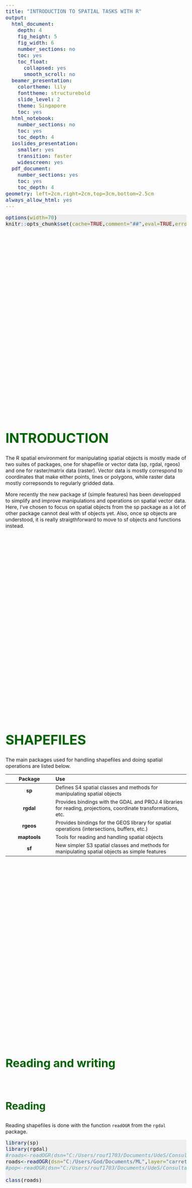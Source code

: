 ```yaml
---
title: "INTRODUCTION TO SPATIAL TASKS WITH R"
output:
  html_document:
    depth: 4
    fig_height: 5
    fig_width: 6
    number_sections: no
    toc: yes
    toc_float:
      collapsed: yes
      smooth_scroll: no
  beamer_presentation:
    colortheme: lily
    fonttheme: structurebold
    slide_level: 2
    theme: Singapore
    toc: yes
  html_notebook:
    number_sections: no
    toc: yes
    toc_depth: 4
  ioslides_presentation:
    smaller: yes
    transition: faster
    widescreen: yes
  pdf_document:
    number_sections: yes
    toc: yes
    toc_depth: 4
geometry: left=2cm,right=2cm,top=3cm,bottom=2.5cm
always_allow_html: yes
---
```


<script>
   $(document).ready(function() {
     $head = $('#header');
     $head.prepend('<img src=\"cef.gif\" style=\"float: right;width: 75px;\"/>')
   });
</script>

<style>

pre.r {
    background-color: #EEEEEE!important;
    border-color: #EEEEEE!important;
    font-size: 12pt;
}

pre code {
  font-size: 12pt;
}

body {
  font-size: 12pt;
}

.main-container {
    max-width: 1500px !important;
}

#TOC {
  font-size: 11pt;
  border-color: white;
}

.list-group-item.active:focus{
    z-index: 2;
    color: #fff;
    background-color: DarkGreen;
    border-color: DarkGreen;
    font-weight: bold;
    font-color: Darkgreen;
}

.list-group-item.active:hover {
    z-index: 2;
    color: #fff;
    background-color: DarkGreen;
    border-color: DarkGreen;
    font-weight: bold;
    font-color: Darkgreen;
}

.list-group-item.active{
    z-index: 2;
    color: #fff;
    background-color: DarkGreen;
    border-color: DarkGreen;
    font-weight: bold;
    font-color: Darkgreen;
}

h1.title {
  margin-top: 150px;
  font-size: 42px;
  color: DarkGreen;
  font-weight: bold;
}
h1 {
  padding-top: 150px;
  font-size: 42px;
  color: DarkGreen;
  font-weight: bold;
}
h2 {
  padding-top: 150px;
  font-size: 36px;
  color: DarkGreen;
  font-weight: bold;
}

h3 {
  padding-top: 50px;
  font-size: 32px;
  color: DarkGreen;
  font-weight: bold;
}
h4 {
  font-size: 28px;
  color: DarkGreen;
  font-weight: bold;
}
h5 {
  font-size: 26px;
  color: DarkGreen;
  font-weight: bold;
}

</style>


```r
options(width=70)
knitr::opts_chunk$set(cache=TRUE,comment="##",eval=TRUE,error=TRUE,echo=TRUE,message=FALSE,warning=FALSE,tidy=FALSE,size="LARGE",fig.align="center",out.width="100%")

```

<br><br><br><br><br><br><br><br><br><br><br><br><br><br><br><br><br><br><br><br><br>

# INTRODUCTION

The R spatial environment for manipulating spatial objects is mostly made of two suites of packages, one for shapefile or vector data (sp, rgdal, rgeos) and one for raster/matrix data (raster). Vector data is mostly correspond to coordinates that make either points, lines or polygons, while raster data mostly correpsonds to regularly gridded data.

More recently the new package sf (simple features) has been developped to simplify and improve manipulations and operations on spatial vector data. Here, I've chosen to focus on spatial objects from the sp package as a lot of other package cannot deal with sf objects yet. Also, once sp objects are understood, it is really straigthforward to move to sf objects and functions instead.

<br><br><br><br><br><br><br><br><br><br><br><br><br><br><br><br><br><br><br><br><br>

# SHAPEFILES

The main packages used for handling shapefiles and doing spatial operations are listed below.

| Package | Use |
| :-------------:|:----------------------------------------|
| **sp** | Defines S4 spatial classes and methods for manipulating spatial objects |
| **rgdal** | Provides bindings with the GDAL and PROJ.4 libraries for reading, projections, coordinate transformations, etc. |
| **rgeos** | Provides bindings for the GEOS library for spatial operations (intersections, buffers, etc.) | 
| **maptools** | Tools for reading and handling spatial objects | 
| **sf** | New simpler S3 spatial classes and methods for manipulating spatial objects as simple features |

<br><br><br><br><br><br><br><br><br><br><br><br><br><br><br><br><br><br><br><br><br>


## Reading and writing

### Reading


Reading shapefiles is done with the function `readOGR` from the `rgdal` package.


```r

library(sp)
library(rgdal)
#roads<-readOGR(dsn="C:/Users/rouf1703/Documents/UdeS/Consultation/M-LLecuyer/Doc",layer="roads",verbose=FALSE,encoding="UTF-8")
roads<-readOGR(dsn="C:/Users/God/Documents/ML",layer="carreteras",verbose=FALSE,encoding="UTF-8")
#pop<-readOGR(dsn="C:/Users/rouf1703/Documents/UdeS/Consultation/M-LLecuyer/Doc",layer="pop",verbose=FALSE,encoding="UTF-8")

class(roads)

```

<br><br><br><br><br><br><br><br><br><br><br><br><br><br><br><br><br><br><br><br><br>

```r

library(scales) # to use alpha for adding transparency

plot(roads,col=gray(0.75),lwd=4, axes=TRUE)

```

<br><br><br><br><br><br><br><br><br><br><br><br><br><br><br><br><br><br><br><br><br>

### Writing


```r

writeOGR(roads,dsn="C:/Users/rouf1703/Documents/UdeS/Consultation/M-LLecuyer/Doc",layer="cat",driver="ESRI Shapefile")

```

<br><br><br><br><br><br><br><br><br><br><br><br><br><br><br><br><br><br><br><br><br>

## Building shapefiles

### From a `data.frame`

Let's load some data that contains locations of Jaguars attacks in the Kalakmul reserve in Mexico. Interviews were done with farmers about whether attacks from jaguars (or cougars) happened with their cattle. 


```r

#cat<-read.table("C:/Users/rouf1703/Documents/UdeS/Consultation/M-LLecuyer/Doc/cat.txt",header=TRUE,stringsAsFactors=FALSE)
cat<-read.csv("C:/Users/God/Documents/ML/LandEcoCorrected_addedvalue.csv",header=TRUE,stringsAsFactors=FALSE,sep=";",dec=",")
str(cat)

```

<br><br><br><br><br><br><br><br><br><br><br><br><br><br><br><br><br><br><br><br><br>

This is a simple data.frame with X and Y columns representing longitudes and latitudes. To transform this data.frame to a spatial object, we just have to do this:


```r

library(sp)
coordinates(cat)<-~X+Y
class(cat)

```

<br><br><br><br><br><br><br><br><br><br><br><br><br><br><br><br><br><br><br><br><br>


The object returned is now a `SpatialPointsDataFrame`. This object can be simply plotted with the function plot which has a method for Spatial objects.

```r

plot(cat,col=alpha(ifelse(cat$Attack==0,"blue","red"),0.4),pch=16,cex=1.5,axes=TRUE)

```

<br><br><br><br><br><br><br><br><br><br><br><br><br><br><br><br><br><br><br><br><br>

### From scratch

Shapefiles can also be built from scratch and turned to a spatial object with the `SpatialPointsDataFrame` function.

```r

set.seed(123)
n<-10
x1<-rnorm(n,0,1)
y1<-rnorm(n,0,1)
id<-1:n
x<-SpatialPointsDataFrame(cbind(x1,y1),data=data.frame(id))
head(x)
plot(x,axes=TRUE)

```

<br><br><br><br><br><br><br><br><br><br><br><br><br><br><br><br><br><br><br><br><br>

<!--# SHAPEFILES-->

<!--Creating a shapefile of polygons is slightly more complex and requires a couple more steps. We can use pipes for the **magrittr** package to make this easier. To close a polygon, the last point of the matrix needs to be the first point that starts the polygon.-->

```r

library(magrittr)
m<-rbind(c(1,1),c(1,2),c(2,2),c(3,2),c(2,1))
z<-rbind(m, m[1, ]) %>% 
  Polygon %>% 
  list %>% 
  Polygons(ID = 1) %>% 
  list %>% 
  SpatialPolygons
plot(z,axes=TRUE)

```

<br><br><br><br><br><br><br><br><br><br><br><br><br><br><br><br><br><br><br><br><br>

## Accessing data with S4 class

<!-- Spatial objects from the sp package are made with S4 classes. S4 classes are formal classes that can be tricky and hard to understand. Here, I won't go into the details of how S4 classes work, but I will describe the structure of spatial objects. -->

### The `Spatial` class with `sp`

```r
library(sp)
getClass("Spatial")
names(x)
summary(x)
slotNames(x)
x@data
x@coords

```

<br><br><br><br><br><br><br><br><br><br><br><br><br><br><br><br><br><br><br><br><br>

The function names and the `$` applied on a spatial object behave the same way as on a data.frame, while the `@` operator allows to extract objects stored in the slots of the object. Different methods are also available to extract different information fro spatial objects such bounding boxes (bbox), centroid coordinates (coordinates), etc. Type ?Spatial to learn more about them.

<br><br><br><br><br><br><br><br><br><br><br><br><br><br><br><br><br><br><br><br><br>

## Spatial operations

Most spatial operations are done using the package `rgeos`. One of the requirement of functions in rgeos is that objects should be projected. When objects are really large, some operation may start to take a long time (e.g. intersections with gIntersection).

**rgeos** requires object to be projected!

<br><br><br><br><br><br><br><br><br><br><br><br><br><br><br><br><br><br><br><br><br>

### Cut or delimit things

Here are some common operations that can be done on points (but also lines or polygons).

```r
library(rgeos)

op<-c("gCentroid","gEnvelope","gConvexHull","gBuffer","gDelaunayTriangulation")
par(mfrow=c(2,3),mar=c(0,0,3,0))
for(i in seq_along(op)){
  plot(x,main=op[i],xlim=c(-2,2),ylim=c(-3,3))
  plot(get(op[i])(x),col=gray(0.5,0.5),add=TRUE,pch=16,cex=3)
}

```

<br><br><br><br><br><br><br><br><br><br><br><br><br><br><br><br><br><br><br><br><br>


Here are some common operations that are done on polygons.

```r

x1<-gBuffer(x[1,],width=1)
x2<-gBuffer(x[2,],width=1)

op<-c("gIntersection","gDifference","gSymdifference","gUnion")
par(mfrow=c(2,2),mar=c(0,0,3,0))
for(i in seq_along(op)){
  plot(x1,main=op[i],xlim=c(-2,2),ylim=c(-3,3))
  plot(x2,add=TRUE)
  plot(get(op[i])(x1,x2),add=TRUE,col="red")
}

```

<br><br><br><br><br><br><br><br><br><br><br><br><br><br><br><br><br><br><br><br><br>

### Measure things

```r

cx<-gCentroid(x)
plot(x,axes=TRUE)
plot(cx,add=TRUE,col="red",lwd=3)
text(x,round(gDistance(x,cx,byid=TRUE),2),adj=c(0,1.3),cex=0.8)

```

<br><br><br><br><br><br><br><br><br><br><br><br><br><br><br><br><br><br><br><br><br>

```r

ch<-gDelaunayTriangulation(x)
area<-gArea(ch,byid=TRUE)
plot(ch,axes=TRUE)
polygonsLabel(ch,labels=round(area,2),cex=0.4,gridpoints=1000)

```

<br><br><br><br><br><br><br><br><br><br><br><br><br><br><br><br><br><br><br><br><br>

### Sample things

Sample points in polygons in different ways using the `spsample` function.

```r

set.seed(12345)

n<-50
type<-c("random","stratified","regular","hexagonal")
par(mfrow=c(2,2),mar=c(0,0,2,0))
for(i in seq_along(type)){
  s<-spsample(z,n,type=type[i])  
  plot(z,main=type[i],font=2)
  plot(s,pch=1,add=TRUE)
}

```

<br><br><br><br><br><br><br><br><br><br><br><br><br><br><br><br><br><br><br><br><br>

Random points can also be distributed within random polygons
```r

set.seed(12345)

N<-10 # number of random polygons
n<-5 # number of random points within each polygons

plot(z)
s1<-gBuffer(spsample(z,N,type="random"),byid=TRUE,width=0.1)
plot(s1,add=TRUE)
s2<-sapply(s1@polygons,spsample,n=n,type="random")
s2<-do.call("rbind",s2)
plot(s2,add=TRUE)

```

<br><br><br><br><br><br><br><br><br><br><br><br><br><br><br><br><br><br><br><br><br>

### Overlay things

Here we combine an over with Intersection, Length, buffers, etc.

```r
library(scales)
library(TeachingDemos)
b<-gEnvelope(roads)
set.seed(1234)
s<-spsample(b,n=10,type="random")
buffs<-gBuffer(s,width=10000,byid=TRUE)
plot(b)
plot(roads,add=TRUE,col=gray(0.7))
plot(s,add=TRUE)
plot(buffs,add=TRUE,border=NA,col=gray(0,0.1))
```

<br><br><br><br><br><br><br><br><br><br><br><br><br><br><br><br><br><br><br><br><br>

Let's determine which buffer touch any road.

```r
<<over>>
o<-over(buffs,roads)
plot(buffs[apply(o,1,function(i){!all(is.na(i))}),],col=alpha("darkgreen",0.3),border=NA,lwd=2,add=TRUE)
```

<br><br><br><br><br><br><br><br><br><br><br><br><br><br><br><br><br><br><br><br><br>

Extract sections of road that intersect with a buffer.

```r
<<over2>>
int<-gIntersection(buffs,roads,byid=TRUE)
plot(int,col="red",lwd=4,add=TRUE)
```

<br><br><br><br><br><br><br><br><br><br><br><br><br><br><br><br><br><br><br><br><br>

Finally, calculate the total lengths of roads inside every buffer.

```r
<<over3>>
o<-over(buffs,int,returnList=TRUE)
dist<-sapply(o,function(i){
  sum(gLength(int[i],byid=TRUE))  
})
shadowtext(coordinates(buffs),labels=round(dist/1000,1),col="black",bg="white",adj=c(-1,-2))
```

<br><br><br><br><br><br><br><br><br><br><br><br><br><br><br><br><br><br><br><br><br>

### Simplify things

```r

n<-50
x<-rnorm(n)
y<-rnorm(n)
poly<-gBuffer(SpatialPoints(cbind(x,y)),width=0.5)
plot(poly)
plot(gSimplify(poly,tol=0.6,topologyPreserve=TRUE),border="red",add=TRUE)

```

<br><br><br><br><br><br><br><br><br><br><br><br><br><br><br><br><br><br><br><br><br>

```r

library(rgbif)

p<-occ_search(scientificName="Phragmites australis",limit=3000,hasCoordinate=TRUE,country="CA")
p<-data.frame(p$data)
p$stateProvince<-as.factor(p$stateProvince)
coordinates(p)<-~decimalLongitude+decimalLatitude
class(p)
plot(p,axes=TRUE)

```

<br><br><br><br><br><br><br><br><br><br><br><br><br><br><br><br><br><br><br><br><br><br>

#### spsample, elide, mst

## Plotting

### plot

```r

par(mar=c(0,0,0,0))
plot(ch,border="red",col="blue",lwd=10)

```

<br><br><br><br><br><br><br><br><br><br><br><br><br><br><br><br><br><br><br><br><br><br>

### spplot

```r


```

<br><br><br><br><br><br><br><br><br><br><br><br><br><br><br><br><br><br><br><br><br><br>

## S4 objects

### Access slots with @

```r
names(p)[1:10]
```


```r
slotNames(p)
```


```r
head(p@data)[,1:10]
```

```r
p@bbox
```


<br><br><br><br><br><br><br><br><br><br><br><br><br><br><br><br><br><br><br><br><br><br>

Extractions of elements in spatial objects stored in slots are made either by accessing them using slots (with `@` instead of `$` which access columns in the `data.frame` attribute table stored in `@data`) or more easily with extractor function such as `bbox`, `proj4string` or `coordinates`.

```r
p$copper
```

<br><br><br><br><br><br><br><br><br><br><br><br><br><br><br><br><br><br><br><br><br><br>

# PROJECTIONS

As always, when playing with spatial data, one needs to be aware of projections. Assigning and transforming projections in R is not to difficult. It is mostly done with the `proj4string` and `spTransform` functions from package **rgdal**. 

```r

library(rgbif)

x<-occ_search(scientificName="Phragmites australis",limit=3000,hasCoordinate=TRUE,country="CA")
x<-as.data.frame(x$data)
coordinates(x)<-~decimalLongitude+decimalLatitude

```


<br><br><br><br><br><br><br><br><br><br><br><br><br><br><br><br><br><br><br><br><br><br>

## Assign a projection

```r

proj4string(x)
proj4string(x)<-CRS("+proj=longlat +datum=WGS84 +ellps=WGS84")
proj4string(x)

```

<br><br><br><br><br><br><br><br><br><br><br><br><br><br><br><br><br><br><br><br><br><br>

## Change a projection

```r

#canada<-readOGR("C:/Users/rouf1703/Documents/UdeS/Formation/Canada",layer="Canada")
canada<-getData('GADM', country='CAN', level=1)
proj4string(canada)

crs<-c("+proj=longlat +datum=WGS84 +ellps=WGS84",
       "+proj=utm +zone=18 +datum=NAD83 +units=m +no_defs +ellps=GRS80 +towgs84=0,0,0",
       "+proj=utm +zone=10 +datum=NAD83 +units=m +no_defs +ellps=GRS80 +towgs84=0,0,0",
       "+proj=laea +lat_0=34 +lon_0=-10 +ellps=GRS80")

par(mfrow=c(2,2),mar=c(2,3,2,0))

for(i in 1:length(crs)){
  canada2<-spTransform(canada,CRS(crs[i]))
  x2<-spTransform(x,CRS(crs[i]))
  plot(canada2,axes=TRUE,main=crs[i],cex.main=0.7)
  plot(x2,add=TRUE) 
  
}


```


<br><br><br><br><br><br><br><br><br><br><br><br><br><br><br><br><br><br><br><br><br><br>

## Projections and EPSG

Projections can also be given with their epsg number. More info on projections can be found here [epsg.io](http://epsg.io/) where a list of the different epsg is available

```r

x<-spTransform(x,CRS("+init=epsg:4326"))
proj4string(x)

```

All functions from package rgeos require that Spatial object are projected, otherwise, functions do not work or assume that calculations are done on cartesian coordinates and return a warning message.  

<br><br><br><br><br><br><br><br><br><br><br><br><br><br><br><br><br><br><br><br><br><br>

# EXERCICE 1

Load data with coordinates and measure distance between each locations.

<br><br><br><br><br><br><br><br><br><br><br><br><br><br><br><br><br><br><br><br><br><br>

## SOLUTION

```r



```

<br><br><br><br><br><br><br><br><br><br><br><br><br><br><br><br><br><br><br><br><br><br>


# RASTERS

## What is a raster?

A raster is a regular grid of pixel with values. Here is an example of building a simple raster with random values.
```r
library(raster)

n<-200
r<-raster(nrow=n,ncol=n,ext=extent(canada))
r<-setValues(r,runif(n^2))
proj4string(r)<-proj4string(canada)
ncell(r)
plot(r)
plot(canada,add=TRUE)

```

<br><br><br><br><br><br><br><br><br><br><br><br><br><br><br><br><br><br><br><br><br><br>

Here is an example of building a raster where each pixel value is determined by the number of points in each cell.
```r

x<-occ_search(scientificName="Catharus bicknelli",limit=5000,hasCoordinate=TRUE,country="CA")
x<-as.data.frame(x$data)
coordinates(x)<-~decimalLongitude+decimalLatitude
proj4string(x)<-CRS("+init=epsg:4326")
x<-spTransform(x,CRS(proj4string(r)))


#x<-spTransform(x,CRS(proj4string(canada)))


#x<-rgamma(100000,3)
#y<-rgamma(100000,3)
#s<-SpatialPoints(cbind(x,y))
#r<-raster(nrow=100,ncol=100,ext=extent(s))
#r<-rasterize(s,r,field=1,fun="count",background=0)
r<-rasterize(x,r,field=1,fun="count",background=0)

r[r==0]<-NA # everything 0 we won't plot

plot(canada,col=gray(0.9),xlim=unname(bbox(x)[1,]),ylim=unname(bbox(x)[2,]))
plot(r,col=rev(heat.colors(100)),add=TRUE)
#points(x,col=gray(0,0.05),cex=0.2)

```

<br><br><br><br><br><br><br><br><br><br><br><br><br><br><br><br><br><br><br><br><br><br>

## Raster formats

<br><br><br><br><br><br><br><br><br><br><br><br><br><br><br><br><br><br><br><br><br><br>

## Read, write, merge, crop

```r

#r1<-raster("C:/Users/rouf1703/Documents/UdeS/Formation/cdem_dem_021E_tif/cdem_dem_021E.tif")
#r2<-raster("C:/Users/rouf1703/Documents/UdeS/Formation/cdem_dem_031H_tif/cdem_dem_031H.tif")

r1<-raster::getData('alt',country='CAN')
r2<-raster::getData('alt',country='USA')[[1]]

par(mfrow=1:2)
plot(r1)
plot(r2)

r1

```

<br><br><br><br><br><br><br><br><br><br><br><br><br><br><br><br><br><br><br><br><br><br>

```r

#r1<-aggregate(r1,10)
#r2<-aggregate(r2,10)
r<-merge(r1,r2)
rr<-aggregate(r,10)
plot(rr)

```

<br><br><br><br><br><br><br><br><br><br><br><br><br><br><br><br><br><br><br><br><br><br>

```r

e <- extent(-72.75, -70.25, 45, 46)
r <- crop(r, e)
plot(r)

```

<br><br><br><br><br><br><br><br><br><br><br><br><br><br><br><br><br><br><br><br><br><br>

## Layers, Stacks and Bricks

```r

r1<-raster::getData('worldclim',var='tmean',res=0.5,lon=-71,lat=45)
r2<-raster::getData('worldclim',var='tmin',res=0.5,lon=-71,lat=45)
r3<-raster::getData('worldclim',var='tmax',res=0.5,lon=-71,lat=45)

r<-stack(r1,r2,r3)


```


```r

r<-brick(r1)

```


<br><br><br><br><br><br><br><br><br><br><br><br><br><br><br><br><br><br><br><br><br><br>

## Raster operations

### Summarize


```r

r

```

<br><br><br><br><br><br><br><br><br><br><br><br><br><br><br><br><br><br><br><br><br><br>

### Extract

```r

e<-extract(r,x)
hist(e,xlab="Altitude",main="")

```

<br><br><br><br><br><br><br><br><br><br><br><br><br><br><br><br><br><br><br><br><br><br>

Speeding things up with `velox`

```r
library(velox)
library(microbenchmark)

rv<-velox(r)

buff<-gBuffer(x,byid=TRUE,width=0.05)
plot(r)
plot(buff,add=TRUE)

system.time(extract(r,buff,fun=mean))
system.time(rv$extract(buff,fun=mean))

```

<br><br><br><br><br><br><br><br><br><br><br><br><br><br><br><br><br><br><br><br><br><br>

### Reclassify

```r

mn<-c(0,100,200,400,600,800)
mx<-c(100,200,400,600,800,1200)
mat<-cbind(mn,mx,lab=mx)
mat
rc<-reclassify(r,mat)
plot(rc,col=terrain.colors(nrow(mat)))

```

<br><br><br><br><br><br><br><br><br><br><br><br><br><br><br><br><br><br><br><br><br><br>

### Reclassify

```r

library(RColorBrewer)
library(FRutils)

roads2<-spTransform(roads,CRS("+proj=utm +zone=18 +datum=NAD83 +units=m +no_defs +ellps=GRS80 +towgs84=0,0,0"))
rast<-raster(ncol=200,nrow=200,ext=extent(roads2))
rast_centroids<-xyFromCell(rast,1:ncell(rast),spatial=TRUE)
g<-gDistance(rast_centroids,gLineMerge(roads2),byid=TRUE)
class(g)
dim(g)
rast<-setValues(rast,g[1,])
val<-pretty(seq(min(minValue(rast)),max(maxValue(rast)),length.out=100),10)
lab<-list(at=val,labels=val)
plot(rast,col=colo.scale(1:99,rev(brewer.pal(9,"YlOrRd"))),breaks=99,axis.args=lab)
plot(roads2,add=TRUE)

```

<br><br><br><br><br><br><br><br><br><br><br><br><br><br><br><br><br><br><br><br><br><br>

## Spatial Autocorrelation

```r

library(spdep)

#neighbours <- poly2nb(cat)


```

<br><br><br><br><br><br><br><br><br><br><br><br><br><br><br><br><br><br><br><br><br><br>

### random walk and cost

```r

set.seed(123)

n<-1000
e<-extent(rast)

x<-c(extent(rast)[1])+cumsum(rnorm(n,0,2000)+500)
y<-c(extent(rast)[3])+cumsum(rnorm(n,0,2000)+500)
#plot(rast)

l<-Line(cbind(x,y)) %>% 
  list %>% 
  Lines(ID = 1) %>% 
  list %>% 
  SpatialLines

plot(rast,col=colo.scale(1:99,rev(brewer.pal(9,"YlOrRd"))),breaks=99,axis.args=lab)
plot(roads2,add=TRUE)
plot(l,add=TRUE,col="blue",lwd=2)

e<-extract(rast,l)

hist(e[[1]])


```

<br><br><br><br><br><br><br><br><br><br><br><br><br><br><br><br><br><br><br><br><br><br>

Road density

```r

test<-rasterize(roads2,aggregate(rast,20),fun="length")
plot(test)
plot(roads2,add=TRUE)

```

<br><br><br><br><br><br><br><br><br><br><br><br><br><br><br><br><br><br><br><br><br><br>

### Countour and rasterToContours



<br><br><br><br><br><br><br><br><br><br><br><br><br><br><br><br><br><br><br><br><br><br>

## From shp to raster and back

### Rasterizing a polygon

```r

pr<-rasterize(buff,r)
pr
plot(pr)

```

<br><br><br><br><br><br><br><br><br><br><br><br><br><br><br><br><br><br><br><br><br><br>

### Polygonizing a raster

<br><br><br><br><br><br><br><br><br><br><br><br><br><br><br><br><br><br><br><br><br><br>

## Plotting with `rasterVis`


# EXERCICE 2

Generate a random set of points and store the density of points in a raster stack. Do something with NDVI data perhaps. Or download WorldClim data using getData function from raster and then compute mean annual temperature in Quebec using a region or a specific shapefile. Mean temperature and altit ude in the Bicknell range?

<br><br><br><br><br><br><br><br><br><br><br><br><br><br><br><br><br><br><br><br><br><br>

## SOLUTION

```r

r<-raster::getData('worldclim',var='bio',res=2.5,lon=-70,lat=65)[[1]]
#bio2<-raster::getData('worldclim',var='bio',res=2.5,lon=-90,lat=65)[[1]]
#bio3<-raster::getData('worldclim',var='bio',res=2.5,lon=-110,lat=65)[[1]]
#alt<-raster::getData('alt',country='CAN')
#can<-getData('GADM', country='CAN', level=2)
#plot(r)
e<-extent(c(-74,-71,45,47))
r2<-crop(r,e)
plot(r2[[1]]/10)


```


## `SpatialGrids` and `SpatialPixels`

## Grids

## Pixels

# STATIC MAPPING

## `plot`

```r


```

## `levelplot`

```r


```

## `spplot`

## `ggplot` and `ggmap`

## `ggspatial`

## chloropleth mapping

<br><br><br><br><br><br><br><br><br><br><br><br><br><br><br><br><br><br><br><br><br><br>

# INTERACTIVE MAPPING

select, drawPoly from package raster to interactively select elements

```r

plot(x)
#pol<-drawPoly()
#plot(pol,add=TRUE,col="red")


```

<br><br><br><br><br><br><br><br><br><br><br><br><br><br><br><br><br><br><br><br><br><br>

## `OpenStreetMap`

```r
library(dismo)
#library(OpenStreetMap)

test<-gmap(p,type="roadmap",filename="map.gmap",scale=2)
proj4string(p)<-CRS("+init=epsg:4326")

p<-spTransform(p,CRS(proj4string(test)))
test<-crop(test,p)
plot(test)
plot(p,add=TRUE)

```

<br><br><br><br><br><br><br><br><br><br><br><br><br><br><br><br><br><br><br><br><br><br>

## `ggmap`

```r
library(ggmap)

test<-gmap("Sherbrooke",type="satellite",filename="map.gmap",scale=2,zoom=15,rgb=FALSE)
plot(test)

qmap("Sherbrooke",zoom=15,maptype="satellite")

```

<br><br><br><br><br><br><br><br><br><br><br><br><br><br><br><br><br><br><br><br><br><br>

## `leaflet`

Here present leaflet and leafletExtras

```r

library(leaflet)
library(leaflet.extras)

leaflet(cat) %>% 
  addTiles() %>%
  addCircleMarkers(data = cat, group = 'cat') %>%
  addDrawToolbar(targetGroup = 'cat', editOptions = editToolbarOptions(selectedPathOptions = selectedPathOptions())) %>%
  addLayersControl(overlayGroups = c('cat'),options =layersControlOptions(collapsed=FALSE)) %>%
  addMeasurePathToolbar(options =measurePathOptions(imperial = TRUE,minPixelDistance = 100,showDistances = FALSE))


```

<br><br><br><br><br><br><br><br><br><br><br><br><br><br><br><br><br><br><br><br><br><br>

## `tmap` 

```r

cat$attack<-as.factor(cat$Attack)

library(tmap)
tmap_mode("view")
tm_shape(roads)+
  tm_lines()+
  tm_shape(cat)+
  tm_dots("attack")+
  tm_layout(basemaps=c("Esri.WorldImagery","Esri.WorldShadedRelief","Esri.NatGeoWorldMap"))

```

<br><br><br><br><br><br><br><br><br><br><br><br><br><br><br><br><br><br><br><br><br><br>

## `mapview`

```r


```

<br><br><br><br><br><br><br><br><br><br><br><br><br><br><br><br><br><br><br><br><br><br>

## `mapedit`

Here is a test with using [mapedit](http://r-spatial.org/r/2017/06/09/mapedit_0-2-0.html) functionality.

```r
library(mapview)
library(mapedit)
library(sp)

x <- mapview() %>% editMap()
plot(x)
x <- as(x[[1]],"Spatial")
plot(x)

#x<-editMap(leaflet() %>% addTiles())
#plot(x[[1]])

```

<br><br><br><br><br><br><br><br><br><br><br><br><br><br><br><br><br><br><br><br><br><br>

# EXERCICE 3 

Generate random home=ranges in a region and measure percent overlap between them.

<br><br><br><br><br><br><br><br><br><br><br><br><br><br><br><br><br><br><br><br><br><br>

## SOLUTION 

```r



```

<br><br><br><br><br><br><br><br><br><br><br><br><br><br><br><br><br><br><br><br><br><br>

# MORE POSSIBILITIES

The main book for learning to use R for spatial data is probably [Applied Spatial Data Analysis with R](http://www.asdar-book.org/) by Bivand et al. (2013)

| Package | Use |
| :-------------:|:----------------------------------------|
| **spatstat** |  |
| **adehabitat** |  |
| **gstat** |  | 
| **SDMTools** |  | 
| **spdep** |  |

<br><br><br><br><br><br><br><br><br><br><br><br><br><br><br><br><br><br><br><br><br><br>

## Spatial Task View

## Reference Site: rspatial.org

<br><br><br><br><br><br><br><br><br><br><br><br><br><br><br><br><br><br><br><br><br><br>

A good online reference for doing spatial analyses with R is [rspatial.org](rspatial.org) which provides lots of examples on diferent types of analyses.

<!--![rspatial.org](C:/Users/rouf1703/Documents/UdeS/GitHub/spatialR/rspatial.png)--> 

<br><br><br><br><br><br><br><br><br><br><br><br><br><br><br><br><br><br><br><br><br><br>

## Special packages

### Landscape metrics with `SDMTools` or `spatialECO`

```r

library(SDMTools)
library(spatialEco)


r <- raster(nrows=200, ncols=200, xmn=0, xmx=100, ymn=0, 
            ymx=100)

x<-runif(100,0,100)
y<-runif(100,0,100)

h<-gUnaryUnion(gEnvelope(gBuffer(SpatialPoints(cbind(x,y)),width=rpois(length(x),4),byid=TRUE),byid=TRUE))

r<-rasterize(h,r)

plot(r,col="green4")


x <- sampleRandom(r,1, na.rm = TRUE, sp = TRUE)
pol<-SpatialPolygonsDataFrame(gBuffer(x,width=20),data.frame(id=1),match.ID=FALSE)

a<-land.metrics(x=pol,y=r,metrics = c(2:38))

plot(pol,add=TRUE)
#plot(rasterToPolygons(r),add=TRUE)
plot(x,add=TRUE)

Scalebar(x=90,y=3,distance=20,unit='m',scale=1)

a
```

<br><br><br><br><br><br><br><br><br><br><br><br><br><br><br><br><br><br><br><br><br><br>

### Spatial statistics with `spatstat`

<br><br><br><br><br><br><br><br><br><br><br><br><br><br><br><br><br><br><br><br><br><br>

### Spatial dependence with `spdep`

Show an example of computing Moran's I on a SpatialPolygons of ecodistricts.


```r


```

<br><br><br><br><br><br><br><br><br><br><br><br><br><br><br><br><br><br><br><br><br><br>

### Kriging with `gstat`

library(gstat)

v <- variogram(elev~1,data=eco2,cutoff=2500000,width=10000) # calculates sample variogram values 
plot(v)
vfit <- fit.variogram(v, model=vgm("Sph")) # fit model

plot(v,vfit)

<br><br><br><br><br><br><br><br><br><br><br><br><br><br><br><br><br><br><br><br><br><br>

### kriging

```r

library(foreign)

url<-"http://sis.agr.gc.ca/cansis/nsdb/ecostrat/district/ecodistrict_shp.zip"
path<-getwd()
#download.file(url,destfile=paste(path,"eco.zip",sep="/"))
#unzip(paste(path,"eco.zip",sep="/"))
eco<-readOGR(paste(path,"Ecodistricts",sep="/"),"ecodistricts")
eco<-spTransform(eco,CRS("+proj=laea +lat_0=55 +lon_0=-100 +ellps=GRS80"))

eco$lon<-coordinates(eco)[,1]
eco$lat<-coordinates(eco)[,2]

#url<-"http://ftp.geogratis.gc.ca/pub/nrcan_rncan/archive/vector/ecosystems/ecodistrict/ecodist.shp.zip"
#path<-"C:/Users/rouf1703/Documents/temp"
#path<-getwd()
#download.file(url,destfile=paste(path,"eco2.zip",sep="/"))
#unzip(paste(path,"eco2.zip",sep="/"))
#eco<-readOGR(paste(path,sep="/"),"ECODIST")


#download.file("http://sis.agr.gc.ca/cansis/nsdb/ecostrat/district/dt_temp.dbf",destfile=paste(path,"dt_temp.dbf",sep="/"))
temp<-read.dbf(paste(path,"dt_temp.dbf",sep="/"))

#download.file("http://sis.agr.gc.ca/cansis/nsdb/ecostrat/district/dt_elevation.dbf",destfile=paste(path,"dt_elevation.dbf",sep="/"))
elev<-read.dbf(paste(path,"dt_elevation.dbf",sep="/"))

eco$elev<-elev$MEAN_ELEV[match(eco$ECODISTRIC,elev$DISTRICT)]
#eco$elev[eco$elev<(-50)]<-NA

eco$temp<-temp$TMEAN_ANN[match(eco$ECODISTRIC,temp$DISTRICT)]
eco$temp[eco$temp<(-50)]<-NA

eco<-eco[!is.na(eco$elev) & !is.na(eco$temp),]
# eco$temp<-sample(eco$temp)
eco2<-eco[sample(1:nrow(eco),floor(nrow(eco)/5)),]

library(gstat)

v <- variogram(elev~1,data=eco2,cutoff=2500000,width=10000) # calculates sample variogram values 
plot(v)
vfit <- fit.variogram(v, model=vgm("Sph")) # fit model

plot(v,vfit)

### kriging

r<-raster(eco,ext=extent(eco),ncol=200,nrow=200)

P<-SpatialPointsDataFrame(SpatialPoints(coordinates(r),proj4string=CRS(proj4string(eco))),data.frame(id=1:ncell(r)))
o<-as.logical(sapply(over(P,eco,returnList=TRUE),nrow))
p<-P[o,]
k<-krige(elev~1,eco2,p,model=vfit)

P$val<-rep(NA,nrow(P))
P$val[o]<-k@data[,1]

r<-setValues(r,P$val)
plot(P,col=colo.scale(P$val),pch=16)

par(mfrow=c(1,2))
plot(r,col=rev(colo.scale(1:100,rev(c("darkred","yellow","green","blue","violet")))))
plot(eco,col=colo.scale(eco$elev,c("darkred","yellow","green","blue","violet")))

par(mfrow=c(1,2),mar=c(0,0,0,0))
plot(r,col=colo.scale(1:100,c("brown","orange","lightgoldenrod","green","darkgreen")),box=FALSE)
plot(eco,col=colo.scale(eco$elev,c("brown","orange","lightgoldenrod","green","darkgreen")),border=NA)



#par(mfrow=c(1,2))
#plot(r,col=rev(colo.scale(1:100,rev(c("darkred","yellow","green","blue","violet")))))
#plot(eco,col=colo.scale(eco$elev,c("darkred","yellow","green","blue","violet")))

par(mfrow=c(1,2),mar=c(0,0,0,0))
plot(r,col=colo.scale(1:100,c("brown","orange","lightgoldenrod","green","darkgreen")),box=FALSE)
plot(eco,col=colo.scale(eco$elev,c("brown","orange","lightgoldenrod","green","darkgreen")),border=NA)

```

<br><br><br><br><br><br><br><br><br><br><br><br><br><br><br><br><br><br><br><br><br><br>

### Animal movements with `adehabitat` and `trip`

### Kernel smoothing with `ks`

### Great circles with `geosphere`

## Extensions

### RQGIS

### RpostGIS

### RGRASS

# `sf`: THE NEW SPATIAL

## Why?

### S3 classes

### Tidyverse

### From `sp` to `sf` and back






